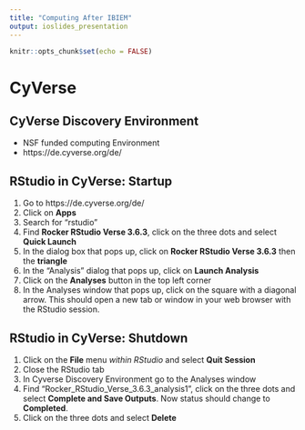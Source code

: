 ```yaml
---
title: "Computing After IBIEM"
output: ioslides_presentation
---
```


```r
knitr::opts_chunk$set(echo = FALSE)
```

# CyVerse
## CyVerse Discovery Environment
  - NSF funded computing Environment
  - https://de.cyverse.org/de/

## RStudio in CyVerse: Startup
  1. Go to https://de.cyverse.org/de/
  2. Click on **Apps**
  3. Search for "rstudio"
  4. Find **Rocker RStudio Verse 3.6.3**, click on the three dots and select **Quick Launch**
  5. In the dialog box that pops up, click on **Rocker RStudio Verse 3.6.3** then the **triangle**
  6. In the "Analysis" dialog that pops up, click on **Launch Analysis**
  7. Click on the **Analyses** button in the top left corner
  8. In the Analyses window that pops up, click on the square with a diagonal arrow. This should open a new tab or window in your web browser with the RStudio session.

## RStudio in CyVerse: Shutdown
  1. Click on the **File** menu *within RStudio* and select **Quit Session**
  2. Close the RStudio tab
  3. In Cyverse Discovery Environment go to the Analyses window
  4. Find "Rocker_RStudio_Verse_3.6.3_analysis1", click on the three dots and select **Complete and Save Outputs**. Now status should change to **Completed**.
  5. Click on the three dots and select **Delete**
